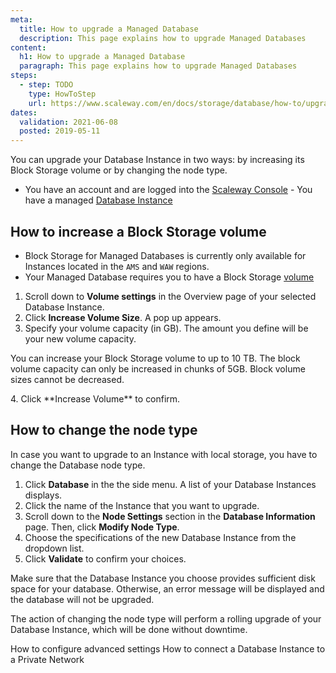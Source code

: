```yaml
---
meta:
  title: How to upgrade a Managed Database
  description: This page explains how to upgrade Managed Databases
content:
  h1: How to upgrade a Managed Database
  paragraph: This page explains how to upgrade Managed Databases
steps:
  - step: TODO
    type: HowToStep
    url: https://www.scaleway.com/en/docs/storage/database/how-to/upgrade-a-database
dates:
  validation: 2021-06-08
  posted: 2019-05-11
---
```

You can upgrade your Database Instance in two ways: by increasing its Block Storage volume or by changing the node type.

<Message type="requirement">

  - You have an account and are logged into the [Scaleway Console](https://console.scaleway.com)  - You have a managed [Database Instance](/storage/database/concepts/#managed-database)

</Message>

## How to increase a Block Storage volume

<Message type="note">

- Block Storage for Managed Databases is currently only available for Instances located in the `AMS` and `WAW` regions.
- Your Managed Database requires you to have a Block Storage [volume](/storage/block/concepts/#block-device) 

</Message>

1. Scroll down to **Volume settings** in the Overview page of your selected Database Instance.
2. Click **Increase Volume Size**. A pop up appears. 
3. Specify your volume capacity (in GB). The amount you define will be your new volume capacity.
  <Message type="important">

  You can increase your Block Storage volume to up to 10 TB. The block volume capacity can only be increased in chunks of 5GB. Block volume sizes cannot be decreased.

  </Message>
4. Click **Increase Volume** to confirm. 

## How to change the node type

In case you want to upgrade to an Instance with local storage, you have to change the Database node type. 

1. Click **Database** in the the side menu. A list of your Database Instances displays. 
2. Click the name of the Instance that you want to upgrade.
3. Scroll down to the **Node Settings** section in the **Database Information** page. Then, click **Modify Node Type**.
4. Choose the specifications of the new Database Instance from the dropdown list.
5. Click **Validate** to confirm your choices. 
  <Message type="important">

  Make sure that the Database Instance you choose provides sufficient disk space for your database. Otherwise, an error message will be displayed and the database will not be upgraded.

  </Message>

The action of changing the node type will perform a rolling upgrade of your Database Instance, which will be done without downtime.

<Navigation title="See Also">
  <PreviousButton to="/storage/database/how-to/configure-advanced-settings/">How to configure advanced settings</PreviousButton>
  <NextButton to="/storage/database/how-to/connect-database-private-network/">How to connect a Database Instance to a Private Network</NextButton>
</Navigation>
